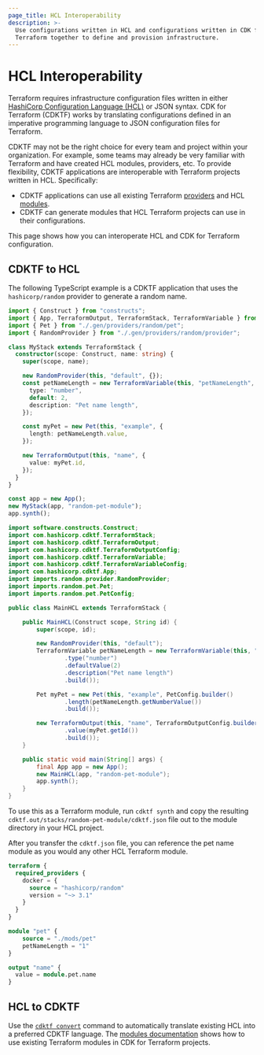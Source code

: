```yaml
---
page_title: HCL Interoperability
description: >-
  Use configurations written in HCL and configurations written in CDK for
  Terraform together to define and provision infrastructure.
---
```


# HCL Interoperability

Terraform requires infrastructure configuration files written in either [HashiCorp Configuration Language (HCL)](/language/syntax/configuration) or JSON syntax. CDK for Terraform (CDKTF) works by translating configurations defined in an imperative programming language to JSON configuration files for Terraform.

CDKTF may not be the right choice for every team and project within your organization. For example, some teams may already be very familiar with Terraform and have created HCL modules, providers, etc. To provide flexibility, CDKTF applications are interoperable with Terraform projects written in HCL. Specifically:

- CDKTF applications can use all existing Terraform [providers](/cdktf/concepts/providers) and HCL [modules](/cdktf/concepts/modules).
- CDKTF can generate modules that HCL Terraform projects can use in their configurations.

This page shows how you can interoperate HCL and CDK for Terraform configuration.

## CDKTF to HCL

The following TypeScript example is a CDKTF application that uses the `hashicorp/random` provider to generate a random name.

<!-- #NEXT_CODE_BLOCK_SOURCE:java examples/java/documentation#hcl-interop -->

<CodeTabs>

```typescript
import { Construct } from "constructs";
import { App, TerraformOutput, TerraformStack, TerraformVariable } from "cdktf";
import { Pet } from "./.gen/providers/random/pet";
import { RandomProvider } from "./.gen/providers/random/provider";

class MyStack extends TerraformStack {
  constructor(scope: Construct, name: string) {
    super(scope, name);

    new RandomProvider(this, "default", {});
    const petNameLength = new TerraformVariable(this, "petNameLength", {
      type: "number",
      default: 2,
      description: "Pet name length",
    });

    const myPet = new Pet(this, "example", {
      length: petNameLength.value,
    });

    new TerraformOutput(this, "name", {
      value: myPet.id,
    });
  }
}

const app = new App();
new MyStack(app, "random-pet-module");
app.synth();
```

```java
import software.constructs.Construct;
import com.hashicorp.cdktf.TerraformStack;
import com.hashicorp.cdktf.TerraformOutput;
import com.hashicorp.cdktf.TerraformOutputConfig;
import com.hashicorp.cdktf.TerraformVariable;
import com.hashicorp.cdktf.TerraformVariableConfig;
import com.hashicorp.cdktf.App;
import imports.random.provider.RandomProvider;
import imports.random.pet.Pet;
import imports.random.pet.PetConfig;

public class MainHCL extends TerraformStack {

    public MainHCL(Construct scope, String id) {
        super(scope, id);

        new RandomProvider(this, "default");
        TerraformVariable petNameLength = new TerraformVariable(this, "petNameLength", TerraformVariableConfig.builder()
                .type("number")
                .defaultValue(2)
                .description("Pet name length")
                .build());

        Pet myPet = new Pet(this, "example", PetConfig.builder()
                .length(petNameLength.getNumberValue())
                .build());

        new TerraformOutput(this, "name", TerraformOutputConfig.builder()
                .value(myPet.getId())
                .build());
    }

    public static void main(String[] args) {
        final App app = new App();
        new MainHCL(app, "random-pet-module");
        app.synth();
    }
}
```

</CodeTabs>

To use this as a Terraform module, run `cdktf synth` and copy the resulting `cdktf.out/stacks/random-pet-module/cdktf.json` file out to the module directory in your HCL project.

After you transfer the `cdktf.json` file, you can reference the pet name module as you would any other HCL Terraform module.

```terraform
terraform {
  required_providers {
    docker = {
      source = "hashicorp/random"
      version = "~> 3.1"
    }
  }
}

module "pet" {
    source = "./mods/pet"
    petNameLength = "1"
}

output "name" {
  value = module.pet.name
}
```

## HCL to CDKTF

Use the [`cdktf convert`](/cdktf/cli-reference/commands#convert) command to automatically translate existing HCL into a preferred CDKTF language. The [modules documentation](/cdktf/concepts/modules) shows how to use existing Terraform modules in CDK for Terraform projects.
